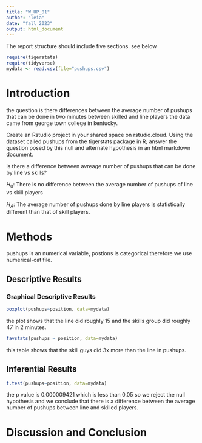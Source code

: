 ```yaml
---
title: "W_UP_01"
author: "leia"
date: "fall 2023"
output: html_document
---
```




The report structure should include five sections.  see below

```r
require(tigerstats)
require(tidyverse)
mydata <- read.csv(file="pushups.csv")
```

# Introduction

<!--In this section you explain what you are trying to show. Where did the data come from? What is the research or other question you are trying to answer?!-->

the question is there differences between the average number of pushups that can be done in two minutes between skilled and line players
the data came from george town college in kentucky.


Create an Rstudio project in your shared space on rstudio.cloud.  Using the dataset called pushups from the tigerstats package in R; answer the question posed by this null and alternate hypothesis in an html markdown document.

is there a difference between avreage number of pushups that can be done by line vs skills? 

$H_0$: There is no difference between the average number of pushups of line vs skill players

$H_A$: The average number of pushups done by line players is statistically different than that of skill players.

# Methods

<!--Decide on your methods: use "variable analysis" or other appropriate descriptors. Make sure to choose at least one graphical method and at least one numerical method.!-->

pushups is an numerical variable, postions is categorical therefore we use numerical-cat file.


<!--Divide this section into two sub-sections: One for your descriptive results and one for your inferential results.!-->

## Descriptive Results

### Graphical Descriptive Results

<!--Graphical results here. Make sure to show your code. Provide appropriate labels for axes, giving units if possible, and provide a good title for the graph, too. Use the graphical results to describe the patterns if any that exist in the data as focused toward the research question!-->

```r
boxplot(pushups~position, data=mydata)
```

the plot shows that the line did roughly 15 and the skills group did roughly 47 in 2 minutes. 

<!--Numerical results go here. Use the numerical results to describe the patterns if any that exist in the data as focused toward the research question!-->

```r
favstats(pushups ~ position, data=mydata)
```

this table shows that the skill guys did 3x more than the line in pushups. 

## Inferential Results

```r
t.test(pushups~position, data=mydata)
```

the p value is 0.000009421 which is less than 0.05 so we reject the null hypothesis and we conclude that there is a difference between the average number of pushups between line and skilled players. 

<!--State hypothesis clearly. Make sure your discussion of the inferential test covers all the aspects that the test output produces, such as test statistic, p-value etc. Make a decision about the null hypothesis, explain the assumptions on which the selected test/procedure was based, and why the chosen procedure satisfys the assumptions and is appropriate to answer the research question!-->


# Discussion and Conclusion

<!--Discussion and conclusion here. If you found a relationship be sure to consider whether the relationship occurs because one of the variavbles causes the other, or whether they perhasps are related for some other reason. Watch the chapter 6 videos from the GeorgeTown videos collection.!-->


